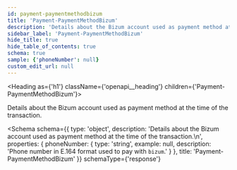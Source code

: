 ```yaml
---
id: payment-paymentmethodbizum
title: 'Payment-PaymentMethodBizum'
description: 'Details about the Bizum account used as payment method at the time of the transaction.'
sidebar_label: 'Payment-PaymentMethodBizum'
hide_title: true
hide_table_of_contents: true
schema: true
sample: {'phoneNumber': null}
custom_edit_url: null
---
```



<Heading as={'h1'} className={'openapi__heading'} children={'Payment-PaymentMethodBizum'}></Heading>

Details about the Bizum account used as payment method at the time of the transaction.

<Schema
  schema={{
    type: 'object',
    description:
      'Details about the Bizum account used as payment method at the time of the transaction.\n',
    properties: {
      phoneNumber: {
        type: 'string',
        example: null,
        description: 'Phone number in E.164 format used to pay with `bizum`.'
      }
    },
    title: 'Payment-PaymentMethodBizum'
  }}
  schemaType={'response'}
></Schema>
